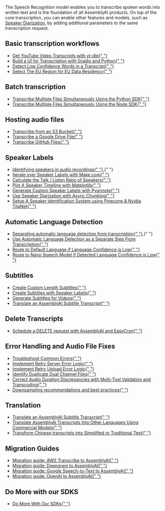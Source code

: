 <style>
  {`
    /* Styles for custom list items */
    .no-bullets {
      list-style-type: none;
      padding-left: 0;
      margin-left: 0;
    }

    .no-bullets li {
      margin: 0;
      padding-left: 0;

      &:before {
        display: none !important;
      }
    }

    .link-cta {
      text-decoration: none;
      padding: 8px 12px;
      margin-left: -12px;
      border-radius: 0.5rem;

      p {
        margin: 0 !important;s
      }
    }

    .link-cta:hover {
      background-color: var(--accent-3);
    }

    .link-cta svg {
      transition: transform 0.2s ease;
    }

    .link-cta:hover svg {
      transform: translateX(4px);
    }
`}
</style>

The Speech Recognition model enables you to transcribe spoken words into written text and is the foundation of all AssemblyAI products.
On top of the core transcription, you can enable other features and models, such as [Speaker Diarization](https://www.assemblyai.com/docs/speech-to-text/speaker-diarization), by adding additional parameters to the same transcription request.

## Basic transcription workflows

<div className="guides-list">
  <ul className="no-bullets">
    <li>
      <a
        href="transcribe_youtube_videos"
        className="link-cta rounded-lg flex items-center gap-2"
      >
        Get YouTube Video Transcripts with yt-dlp{" "}
        <Icon
          icon="duotone arrow-right"
          color="rgba(var(--accent-aaa),var(--tw-text-opacity,1))"
        />
      </a>
    </li>
    <li>
      <a
        href="gradio-frontend"Speech-to-Text
        className="link-cta rounded-lg flex items-center gap-2"
      >
        Build a UI for Transcription with Gradio and Python{" "}
        <Icon
          icon="duotone arrow-right"
          color="rgba(var(--accent-aaa),var(--tw-text-opacity,1))"
        />
      </a>
    </li>
    <li>
      <a
        href="detecting-low-confidence-words"
        className="link-cta rounded-lg flex items-center gap-2"
      >
        Detect Low Confidence Words in a Transcript{" "}
        <Icon
          icon="duotone arrow-right"
          color="rgba(var(--accent-aaa),var(--tw-text-opacity,1))"
        />
      </a>
    </li>
    <li>
      <a
        href="how_to_use_the_eu_endpoint"
        className="link-cta rounded-lg flex items-center gap-2"
      >
        Select The EU Region for EU Data Residency{" "}
        <Icon
          icon="duotone arrow-right"
          color="rgba(var(--accent-aaa),var(--tw-text-opacity,1))"
        />
      </a>
    </li>

  </ul>
</div>

## Batch transcription

<div className="guides-list">
  <ul className="no-bullets">
    <li>
      <a
        href="batch_transcription"
        className="link-cta rounded-lg flex items-center gap-2"
      >
        Transcribe Multiple Files Simultaneously Using the Python SDK{" "}
        <Icon
          icon="duotone arrow-right"
          color="rgba(var(--accent-aaa),var(--tw-text-opacity,1))"
        />
      </a>
    </li>
    <li>
      <a
        href="sdk-node-batch"
        className="link-cta rounded-lg flex items-center gap-2"
      >
        Transcribe Multiple Files Simultaneously Using the Node SDK{" "}
        <Icon
          icon="duotone arrow-right"
          color="rgba(var(--accent-aaa),var(--tw-text-opacity,1))"
        />
      </a>
    </li>
  </ul>
</div>

## Hosting audio files

<div className="guides-list">
  <ul className="no-bullets">
    <li>
      <a
        href="transcribe_from_s3"
        className="link-cta rounded-lg flex items-center gap-2"
      >
        Transcribe from an S3 Bucket{" "}
        <Icon
          icon="duotone arrow-right"
          color="rgba(var(--accent-aaa),var(--tw-text-opacity,1))"
        />
      </a>
    </li>
    <li>
      <a
        href="transcribing-google-drive-file"
        className="link-cta rounded-lg flex items-center gap-2"
      >
        Transcribe a Google Drive File{" "}
        <Icon
          icon="duotone arrow-right"
          color="rgba(var(--accent-aaa),var(--tw-text-opacity,1))"
        />
      </a>
    </li>
    <li>
      <a
        href="transcribing-github-files"
        className="link-cta rounded-lg flex items-center gap-2"
      >
        Transcribe GitHub Files{" "}
        <Icon
          icon="duotone arrow-right"
          color="rgba(var(--accent-aaa),var(--tw-text-opacity,1))"
        />
      </a>
    </li>
  </ul>
</div>

## Speaker Labels

<div className="guides-list">
  <ul className="no-bullets">
    <li className="flex items-center gap-2">
      <a
        href="/docs/guides/identifying-speakers-in-audio-recordings"
        className="link-cta rounded-lg flex items-center gap-2"
      >
        Identifying speakers in audio recordings{" "}
        <Icon
          icon="duotone arrow-right"
          color="rgba(var(--accent-aaa),var(--tw-text-opacity,1))"
        />
      </a>{" "}
    </li>
    <li>
      <a
        href="make-speaker-labels"
        className="link-cta rounded-lg flex items-center gap-2"
      >
        Iterate over Speaker Labels with Make.com{" "}
        <Icon
          icon="duotone arrow-right"
          color="rgba(var(--accent-aaa),var(--tw-text-opacity,1))"
        />
      </a>
    </li>
    <li>
      <a
        href="talk-listen-ratio"
        className="link-cta rounded-lg flex items-center gap-2"
      >
        Calculate the Talk / Listen Ratio of Speakers{" "}
        <Icon
          icon="duotone arrow-right"
          color="rgba(var(--accent-aaa),var(--tw-text-opacity,1))"
        />
      </a>
    </li>
    <li>
      <a
        href="speaker_timeline"
        className="link-cta rounded-lg flex items-center gap-2"
      >
        Plot A Speaker Timeline with Matplotlib{" "}
        <Icon
          icon="duotone arrow-right"
          color="rgba(var(--accent-aaa),var(--tw-text-opacity,1))"
        />
      </a>
    </li>
    <li>
      <a
        href="Use_AssemblyAI_with_Pyannote_to_generate_custom_Speaker_Labels"
        className="link-cta rounded-lg flex items-center gap-2"
      >
        Generate Custom Speaker Labels with Pyannote{" "}
        <Icon
          icon="duotone arrow-right"
          color="rgba(var(--accent-aaa),var(--tw-text-opacity,1))"
        />
      </a>
    </li>
    <li>
      <a
        href="speaker-diarization-with-async-chunking"
        className="link-cta rounded-lg flex items-center gap-2"
      >
        Use Speaker Diarization with Async Chunking{" "}
        <Icon
          icon="duotone arrow-right"
          color="rgba(var(--accent-aaa),var(--tw-text-opacity,1))"
        />
      </a>
    </li>
    <li>
      <a
        href="titanet-speaker-identification"
        className="link-cta rounded-lg flex items-center gap-2"
      >
        Setup A Speaker Identification System using Pinecone & Nvidia TitaNet{" "}
        <Icon
          icon="duotone arrow-right"
          color="rgba(var(--accent-aaa),var(--tw-text-opacity,1))"
        />
      </a>
    </li>
  </ul>
</div>

## Automatic Language Detection

<div className="guides-list">
  <ul className="no-bullets">
    <li className="flex items-center gap-2">
      <a
        href="/docs/guides/automatic-language-detection-workflow"
        className="link-cta rounded-lg flex items-center gap-2"
      >
        Separating automatic language detection from transcription{" "}
        <Icon
          icon="duotone arrow-right"
          color="rgba(var(--accent-aaa),var(--tw-text-opacity,1))"
        />
      </a>{" "}
    </li>
    <li>
      <a
        href="automatic-language-detection-separate"
        className="link-cta rounded-lg flex items-center gap-2"
      >
        Use Automatic Language Detection as a Separate Step From Transcription{" "}
        <Icon
          icon="duotone arrow-right"
          color="rgba(var(--accent-aaa),var(--tw-text-opacity,1))"
        />
      </a>
    </li>
    <li>
      <a
        href="automatic-language-detection-route-default-language"
        className="link-cta rounded-lg flex items-center gap-2"
      >
        Route to Default Language if Language Confidence is Low{" "}
        <Icon
          icon="duotone arrow-right"
          color="rgba(var(--accent-aaa),var(--tw-text-opacity,1))"
        />
      </a>
    </li>
    <li>
      <a
        href="automatic-language-detection-route-nano-model"
        className="link-cta rounded-lg flex items-center gap-2"
      >
        Route to Nano Speech Model if Detected Language Confidence is Low{" "}
        <Icon
          icon="duotone arrow-right"
          color="rgba(var(--accent-aaa),var(--tw-text-opacity,1))"
        />
      </a>
    </li>
  </ul>
</div>

## Subtitles

<div className="guides-list">
  <ul className="no-bullets">
    <li>
      <a
        href="subtitle_creation_by_word_count"
        className="link-cta rounded-lg flex items-center gap-2"
      >
        Create Custom Length Subtitles{" "}
        <Icon
          icon="duotone arrow-right"
          color="rgba(var(--accent-aaa),var(--tw-text-opacity,1))"
        />
      </a>
    </li>
    <li>
      <a
        href="speaker_labelled_subtitles"
        className="link-cta rounded-lg flex items-center gap-2"
      >
        Create Subtitles with Speaker Labels{" "}
        <Icon
          icon="duotone arrow-right"
          color="rgba(var(--accent-aaa),var(--tw-text-opacity,1))"
        />
      </a>
    </li>
    <li>
      <a
        href="subtitles"
        className="link-cta rounded-lg flex items-center gap-2"
      >
        Generate Subtitles for Videos{" "}
        <Icon
          icon="duotone arrow-right"
          color="rgba(var(--accent-aaa),var(--tw-text-opacity,1))"
        />
      </a>
    </li>
    <li>
      <a
        href="translate_subtitles"
        className="link-cta rounded-lg flex items-center gap-2"
      >
        Translate an AssemblyAI Subtitle Transcript{" "}
        <Icon
          icon="duotone arrow-right"
          color="rgba(var(--accent-aaa),var(--tw-text-opacity,1))"
        />
      </a>
    </li>
  </ul>
</div>

## Delete Transcripts

<div className="guides-list">
  <ul className="no-bullets">
    <li>
      <a
        href="schedule_delete"
        className="link-cta rounded-lg flex items-center gap-2"
      >
        Schedule a DELETE request with AssemblyAI and EasyCron{" "}
        <Icon
          icon="duotone arrow-right"
          color="rgba(var(--accent-aaa),var(--tw-text-opacity,1))"
        />
      </a>
    </li>
  </ul>
</div>

## Error Handling and Audio File Fixes

<div className="guides-list">
  <ul className="no-bullets">
    <li>
      <a
        href="common_errors_and_solutions"
        className="link-cta rounded-lg flex items-center gap-2"
      >
        Troubleshoot Common Errors{" "}
        <Icon
          icon="duotone arrow-right"
          color="rgba(var(--accent-aaa),var(--tw-text-opacity,1))"
        />
      </a>
    </li>
    <li>
      <a
        href="retry-server-error"
        className="link-cta rounded-lg flex items-center gap-2"
      >
        Implement Retry Server Error Logic{" "}
        <Icon
          icon="duotone arrow-right"
          color="rgba(var(--accent-aaa),var(--tw-text-opacity,1))"
        />
      </a>
    </li>
    <li>
      <a
        href="retry-upload-error"
        className="link-cta rounded-lg flex items-center gap-2"
      >
        Implement Retry Upload Error Logic{" "}
        <Icon
          icon="duotone arrow-right"
          color="rgba(var(--accent-aaa),var(--tw-text-opacity,1))"
        />
      </a>
    </li>
    <li>
      <a
        href="identify_duplicate_channels"
        className="link-cta rounded-lg flex items-center gap-2"
      >
        Identify Duplicate Dual Channel Files{" "}
        <Icon
          icon="duotone arrow-right"
          color="rgba(var(--accent-aaa),var(--tw-text-opacity,1))"
        />
      </a>
    </li>
    <li>
      <a
        href="audio-duration-fix"
        className="link-cta rounded-lg flex items-center gap-2"
      >
        Correct Audio Duration Discrepancies with Multi-Tool Validation and
        Transcoding{" "}
        <Icon
          icon="duotone arrow-right"
          color="rgba(var(--accent-aaa),var(--tw-text-opacity,1))"
        />
      </a>
    </li>
    <li>
      <a
        href="downsampling"
        className="link-cta rounded-lg flex items-center gap-2"
      >
        Downsampling recommendations and best practices{" "}
        <Icon
          icon="duotone arrow-right"
          color="rgba(var(--accent-aaa),var(--tw-text-opacity,1))"
        />
      </a>
    </li>
  </ul>
</div>

## Translation

<div className="guides-list">
  <ul className="no-bullets">
    <li>
      <a
        href="translate_subtitles"
        className="link-cta rounded-lg flex items-center gap-2"
      >
        Translate an AssemblyAI Subtitle Transcript{" "}
        <Icon
          icon="duotone arrow-right"
          color="rgba(var(--accent-aaa),var(--tw-text-opacity,1))"
        />
      </a>
    </li>
    <li>
      <a
        href="translate_transcripts"
        className="link-cta rounded-lg flex items-center gap-2"
      >
        Translate AssemblyAI Transcripts Into Other Languages Using Commercial
        Models{" "}
        <Icon
          icon="duotone arrow-right"
          color="rgba(var(--accent-aaa),var(--tw-text-opacity,1))"
        />
      </a>
    </li>
    <li>
      <a
        href="traditional_simplified_chinese"
        className="link-cta rounded-lg flex items-center gap-2"
      >
        Transform Chinese transcripts into Simplified or Traditional Text{" "}
        <Icon
          icon="duotone arrow-right"
          color="rgba(var(--accent-aaa),var(--tw-text-opacity,1))"
        />
      </a>
    </li>
  </ul>
</div>

## Migration Guides

<div className="guides-list">
  <ul className="no-bullets">
    <li>
      <a
        href="aws_to_aai"
        className="link-cta rounded-lg flex items-center gap-2"
      >
        Migration guide: AWS Transcribe to AssemblyAI{" "}
        <Icon
          icon="duotone arrow-right"
          color="rgba(var(--accent-aaa),var(--tw-text-opacity,1))"
        />
      </a>
    </li>
    <li>
      <a
        href="dg_to_aai"
        className="link-cta rounded-lg flex items-center gap-2"
      >
        Migration guide: Deepgram to AssemblyAI{" "}
        <Icon
          icon="duotone arrow-right"
          color="rgba(var(--accent-aaa),var(--tw-text-opacity,1))"
        />
      </a>
    </li>
    <li>
      <a
        href="google_to_aai"
        className="link-cta rounded-lg flex items-center gap-2"
      >
        Migration guide: Google Speech-to-Text to AssemblyAI{" "}
        <Icon
          icon="duotone arrow-right"
          color="rgba(var(--accent-aaa),var(--tw-text-opacity,1))"
        />
      </a>
    </li>
    <li>
      <a
        href="oai_to_aai"
        className="link-cta rounded-lg flex items-center gap-2"
      >
        Migration guide: OpenAI to AssemblyAI{" "}
        <Icon
          icon="duotone arrow-right"
          color="rgba(var(--accent-aaa),var(--tw-text-opacity,1))"
        />
      </a>
    </li>
  </ul>
</div>

## Do More with our SDKS

<div className="guides-list">
  <ul className="no-bullets">
    <li>
      <a
        href="do-more-with-sdk"
        className="link-cta rounded-lg flex items-center gap-2"
      >
        Do More With Our SDKs{" "}
        <Icon
          icon="duotone arrow-right"
          color="rgba(var(--accent-aaa),var(--tw-text-opacity,1))"
        />
      </a>
    </li>
  </ul>
</div>
